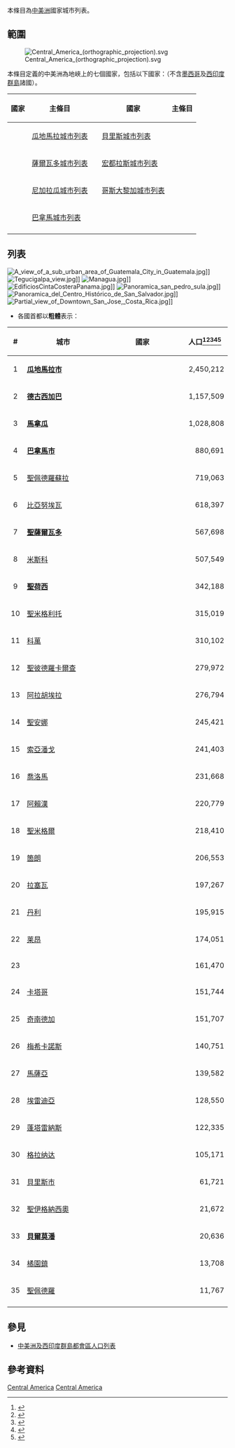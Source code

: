 本條目為[[中美洲|中美洲]]國家城市列表。

==範圍==
[[File:Central_America_(orthographic_projection).svg|thumb]]

本條目定義的中美洲為地峽上的七個國家，包括以下國家：（不含[[墨西哥|墨西哥]]及[[西印度群島|西印度群島]]諸國）。
{|class=wikitable
!國家!!主條目!!rowspan=6| !!國家!!主條目
|-
|{{GUA}}||[[瓜地馬拉城市列表|瓜地馬拉城市列表]] || {{BLZ}}||[[貝里斯城市列表|貝里斯城市列表]]
|-
|{{SLV}}||[[薩爾瓦多城市列表|薩爾瓦多城市列表]] ||{{HON}}||[[宏都拉斯城市列表|宏都拉斯城市列表]]
|-
|{{NIC}}||[[尼加拉瓜城市列表|尼加拉瓜城市列表]] || {{CRC}}||[[哥斯大黎加城市列表|哥斯大黎加城市列表]] 
|-
|{{PAN}}||[[巴拿馬城市列表|巴拿馬城市列表]] 
|-
|}

==列表==
[[File:A_view_of_a_sub_urban_area_of_Guatemala_City_in_Guatemala.jpg|thumb]]]]
[[File:Tegucigalpa_view.jpg|thumb]]]]
[[File:Managua.jpg|thumb]]]]
[[File:EdificiosCintaCosteraPanama.jpg|thumb]]]]
[[File:Panoramica_san_pedro_sula.jpg|thumb]]]]
[[File:Panoramica_del_Centro_Histórico_de_San_Salvador.jpg|thumb]]]]
[[File:Partial_view_of_Downtown_San_Jose,_Costa_Rica.jpg|thumb]]]]

*各國首都以'''粗體'''表示：
{| class="wikitable sortable" border="1" cellpadding="5" align="center"
|-
!width="5"| #
!width="200"| 城市
!width="200"| 國家
!width="90"| 人口<ref name="wup2014">{{Cite report |date=June 2014 |title=World Urbanization Prospects: The 2014 Revision |url=http://esa.un.org/unpd/wup/ |publisher=United Nations, Department of Economic and Social Affairs, Population Division |accessdate=2015-06-03 |archive-url=https://web.archive.org/web/20180706105830/https://esa.un.org/unpd/wup/ |archivedate=2018-07-06 |dead-url=no }}</ref><ref name="hondurasest">{{cite web |url=http://www.ine.gob.hn/index.php/component/content/article?id=103 |title=El INE te cuenta: principales resultados del censo a nivel departamental y municipios |publisher=[[Instituto_Nacional_de_Estadística_Honduras|INE Honduras]] |accessdate=2016-04-05 |archive-date=2016-04-15 |archive-url=https://web.archive.org/web/20160415203108/http://www.ine.gob.hn/index.php/component/content/article?id=103 |dead-url=no }}</ref><ref name="nicaraguaest">{{cite report |url=http://www.inide.gob.ni/Anuarios/Anuario%20Estadistico%202015.pdf |title=Anuario Estadístico 2015 |pages=51–52 |publisher=[[Nicaragua_National_Institute_of_Information_Development|INIDE]] |date=February 2016 |accessdate=2017-12-01 |archive-date=2017-12-15 |archive-url=https://web.archive.org/web/20171215012047/http://www.inide.gob.ni/Anuarios/Anuario%20Estadistico%202015.pdf |dead-url=yes }}</ref><ref name="guatemalaest">{{cite report |url=http://www.oj.gob.gt/estadisticaj/files/poblacion-total-por-municipio1.pdf |title=Guatemala: Estimaciones de la Población total por municipio. Período 2008-2020. (al 30 de junio) |publisher=Instituto Nacional de Estadistica Guatemala |accessdate=2015-06-03 |archiveurl=https://web.archive.org/web/20150404142938/http://www.oj.gob.gt/estadisticaj/files/poblacion-total-por-municipio1.pdf |archivedate=2015-04-04 |date= |dead-url=yes }}</ref><ref name="elsalvadorest">{{cite report |url=http://www.digestyc.gob.sv/index.php/novedades/avisos/590-el-salvador-estimaciones-y-proyecciones-de-poblacion-municipal-2005-2025.html |title=El Salvador: Estimaciones y Proyecciones de Población Municipal 2005-2025 (Revisión 2014) |publisher=Dirección General de Estadística y Censos |date=September 2014 |accessdate=2015-06-03 |archive-date=2020-12-12 |archive-url=https://web.archive.org/web/20201212090550/http://www.digestyc.gob.sv/index.php/novedades/avisos/590-el-salvador-estimaciones-y-proyecciones-de-poblacion-municipal-2005-2025.html |dead-url=no }}</ref>
|-----
| align="center" |1
| align="left" |'''[[瓜地馬拉市|瓜地馬拉市]]'''
| align="left" |{{GUA}}
| align="right" |2,450,212
|-----
| align="center" |2
| align="left" |'''[[德古西加巴|德古西加巴]]''' 
| align="left" |{{HON}}
| align="right" |1,157,509
|-----
| align="center" |3
| align="left" |'''[[馬拿瓜|馬拿瓜]]'''
| align="left" |{{NIC}}
| align="right" |1,028,808
|-----
| align="center" |4
| align="left" |'''[[巴拿馬市|巴拿馬市]]'''
| align="left" |{{PAN}}
| align="right" |880,691
|-----
| align="center" |5
| align="left" |[[聖佩德羅蘇拉|聖佩德羅蘇拉]]
| align="left" |{{HON}}
| align="right" |719,063
|-----
| align="center" |6
| align="left" |[[比亞努埃瓦|比亞努埃瓦]]
| align="left" |{{GUA}}
| align="right" |618,397
|-----
| align="center" |7
| align="left" |'''[[聖薩爾瓦多|聖薩爾瓦多]]'''
| align="left" |{{SLV}}
| align="right" |567,698
|-----
| align="center" |8
| align="left" |[[米斯科|米斯科]]
| align="left" |{{GUA}}
| align="right" |507,549
|-----
| align="center" |9
| align="left" |'''[[聖荷西_(哥斯大黎加)|聖荷西]]'''
| align="left" |{{CRC}}
| align="right" |342,188
|-----
| align="center" |10
| align="left" |[[聖米格利托區|聖米格利托]]
| align="left" |{{PAN}}
| align="right" |315,019
|-----
| align="center" |11
| align="left" |[[科萬|科萬]]
| align="left" |{{GUA}}
| align="right" |310,102
|-----
| align="center" |12
| align="left" |[[聖彼德羅卡爾查|聖彼德羅卡爾查]]
| align="left" |{{GUA}}
| align="right" |279,972
|-----
| align="center" |13
| align="left" |[[阿拉胡埃拉|阿拉胡埃拉]]
| align="left" |{{CRC}}
| align="right" |276,794
|-----
| align="center" |14
| align="left" |[[聖安娜_(薩爾瓦多)|聖安娜]]
| align="left" |{{SLV}}
| align="right" |245,421
|-----
| align="center" |15
| align="left" |[[索亞潘戈|索亞潘戈]]
| align="left" |{{SLV}}
| align="right" |241,403
|-----
| align="center" |16
| align="left" |[[喬洛馬|喬洛馬]]
| align="left" |{{HON}}
| align="right" |231,668
|-----
| align="center" |17
| align="left" |[[阿賴漢區|阿賴漢]]
| align="left" |{{PAN}}
| align="right" |220,779
|-----
| align="center" |18
| align="left" |[[聖米格爾_(薩爾瓦多)|聖米格爾]]
| align="left" |{{SLV}}
| align="right" |218,410
|-----
| align="center" |19
| align="left" |[[箇朗|箇朗]]
| align="left" |{{PAN}}
| align="right" |206,553
|-----
| align="center" |20
| align="left" |[[拉塞瓦|拉塞瓦]]
| align="left" |{{HON}}
| align="right" |197,267
|-----
| align="center" |21
| align="left" |[[丹利_(埃爾帕拉伊索省)|丹利]]
| align="left" |{{HON}}
| align="right" |195,915
|-----
| align="center" |22
| align="left" |[[莱昂_(尼加拉瓜)|莱昂]]
| align="left" |{{NIC}}
| align="right" |174,051
|-----
| align="center" |23
| align="left" |{{link-en|拉喬雷拉|La Chorrera, Panama}}
| align="left" |{{PAN}}
| align="right" |161,470
|-----
| align="center" |24
| align="left" |[[卡塔哥|卡塔哥]]
| align="left" |{{CRC}}
| align="right" |151,744
|-----
| align="center" |25
| align="left" |[[奇南德加|奇南德加]]
| align="left" |{{NIC}}
| align="right" |151,707
|-----
| align="center" |26
| align="left" |[[梅希卡諾斯|梅希卡諾斯]]
| align="left" |{{SLV}}
| align="right" |140,751
|-----
| align="center" |27
| align="left" |[[馬薩亞|馬薩亞]]
| align="left" |{{NIC}}
| align="right" |139,582
|-----
| align="center" |28
| align="left" |[[埃雷迪亞|埃雷迪亞]]
| align="left" |{{CRC}}
| align="right" |128,550
|-----
| align="center" |29
| align="left" |[[蓬塔雷納斯|蓬塔雷納斯]]
| align="left" |{{CRC}}
| align="right" |122,335
|-----
| align="center" |30
| align="left" |[[格拉纳达_(尼加拉瓜)|格拉纳达]]
| align="left" |{{NIC}}
| align="right" |105,171
|-----
| align="center" |31
| align="left" |[[貝里斯市|貝里斯市]]
| align="left" |{{BLZ}}
| align="right" |61,721
|-----
| align="center" |32
| align="left" |[[聖伊格納西奧|聖伊格納西奧]]
| align="left" |{{BLZ}}
| align="right" |21,672
|-----
| align="center" |33
| align="left" |'''[[貝爾莫潘|貝爾莫潘]]'''
| align="left" |{{BLZ}}
| align="right" |20,636
|-----
| align="center" |34
| align="left" |[[橘園鎮|橘園鎮]]
| align="left" |{{BLZ}}
| align="right" |13,708
|-----
| align="center" |35
| align="left" |[[聖佩德羅_(伯利茲)|聖佩德羅]]
| align="left" |{{BLZ}}
| align="right" |11,767
|-----
|}

==參見==
*[[中美洲及西印度群島都會區人口列表|中美洲及西印度群島都會區人口列表]]

==參考資料==
{{reflist}}

{{世界最大城市}}

[[Category:城市人口列表|Central America]]
[[Category:美洲城市列表|Central America]]